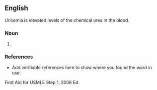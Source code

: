 ==English==
Uricemia is elevated levels of the chemical urea in the blood.
===Noun===
{{en-noun}}

# {{substub}}

===References===
*Add verifiable references here to show where you found the word in use.
First Aid for USMLE Step 1, 2006 Ed.